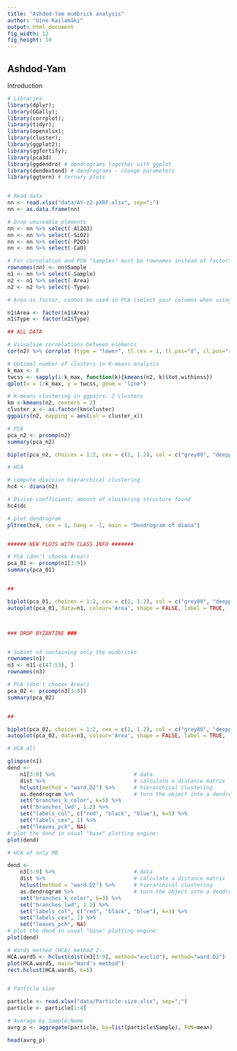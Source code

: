 ```yaml
---
title: "Ashdod-Yam mudbrick analysis"
author: "Uine Kailamäki"
output: html_document
fig_width: 12 
fig_height: 10 
---
```



## Ashdod-Yam

Introduction

```r
# Libraries
library(dplyr); 
library(GGally); 
library(corrplot); 
library(tidyr); 
library(openxlsx); 
library(cluster); 
library(ggplot2); 
library(ggfortify); 
library(pca3d)
library(ggdendro) # dendrograms together with ggplot
library(dendextend) # dendrograms - change parameters
library(ggtern) # ternary plots


# Read data
nn <- read.xlsx("data/AY-z2-pXRF.xlsx", sep=";")
nn <- as.data.frame(nn)

# Drop unuseable elements
nn <- nn %>% select(-Al2O3)
nn <- nn %>% select(-SiO2)
nn <- nn %>% select(-P2O5)
nn <- nn %>% select(-CaO)

# For correlation and PCA "Samples" must be rownames instead of factors
rownames(nn) <- nn$Sample
n1 <- nn %>% select(-Sample)
n2 <- n1 %>% select(-Area)
n2 <- n2 %>% select(-Type)

# Area as factor, cannot be used in PCA (select your columns when using n1)

n1$Area <- factor(n1$Area)
n1$Type <- factor(n1$Type)

## ALL DATA

# Visualize correlations between elements
cor(n2) %>% corrplot (type = "lower", tl.cex = 1, tl.pos="d", cl.pos="r")

# Optimal number of clusters in K-means analysis
k_max <- 8
twcss <- sapply(1:k_max, function(k){kmeans(n2, k)$tot.withinss})
qplot(x = 1:k_max, y = twcss, geom = 'line')

# K-means clustering in ggpairs: 2 clusters
km <-kmeans(n2, centers = 2)
cluster_x <- as.factor(km$cluster)
ggpairs(n2, mapping = aes(col = cluster_x))

# PCA
pca_n2 <- prcomp(n2)
summary(pca_n2)

biplot(pca_n2, choices = 1:2, cex = c(1, 1.2), col = c("grey80", "deeppink2"))

# HCA

# compute divisive hierarchical clustering
hc4 <- diana(n2)

# Divise coefficient; amount of clustering structure found
hc4$dc

# plot dendrogram
pltree(hc4, cex = 1, hang = -1, main = "Dendrogram of diana")


###### NEW PLOTS WITH CLASS INFO #######

# PCA (don't choose Area!)
pca_01 <- prcomp(n1[3:9])
summary(pca_01)


##

biplot(pca_01, choices = 1:2, cex = c(1, 1.2), col = c("grey80", "deeppink2"), main = "PCA all Ashdod-Yam samples")
autoplot(pca_01, data=n1, colour='Area', shape = FALSE, label = TRUE,  main = "PCA all Ashdod-Yam samples")



### DROP BYZANTINE ###


# Subset n3 containing only the mudbricks
rownames(n1)
n3 <- n1[-c(47:53), ]
rownames(n3)

# PCA (don't choose Area!)
pca_02 <- prcomp(n3[3:9])
summary(pca_02)


##

biplot(pca_02, choices = 1:2, cex = c(1, 1.2), col = c("grey80", "deeppink2"), main = "PCA Ashdod-Yam MB samples")
autoplot(pca_02, data=n3, colour='Area', shape = FALSE, label = TRUE,  main = "PCA Ashdod-Yam MB samples")

# HCA all

glimpse(n1)
dend <- 
    n1[3:9] %>%                         # data
    dist %>%                            # calculate a distance matrix
    hclust(method = "ward.D2") %>%      # hierarchical clustering 
    as.dendrogram %>%                   # turn the object into a dendrogram
    set("branches_k_color", k=5) %>% 
    set("branches_lwd", 1.2) %>%
    set("labels_col", c("red", "black", "blue"), k=5) %>%    
    set("labels_cex", 1) %>% 
    set("leaves_pch", NA) 
# plot the dend in usual "base" plotting engine:
plot(dend)

# HCA of only MB

dend <- 
    n3[3:9] %>%                         # data
    dist %>%                            # calculate a distance matrix
    hclust(method = "ward.D2") %>%      # hierarchical clustering 
    as.dendrogram %>%                   # turn the object into a dendrogram
    set("branches_k_color", k=3) %>% 
    set("branches_lwd", 1.2) %>%
    set("labels_col", c("red", "black", "blue"), k=3) %>%    
    set("labels_cex", 1) %>% 
    set("leaves_pch", NA) 
# plot the dend in usual "base" plotting engine:
plot(dend)

# Wards method (HCA) method 2: 
HCA.ward5 <- hclust(dist(n3[3:9], method="euclid"), method="ward.D2")
plot(HCA.ward5, main="Ward's method")
rect.hclust(HCA.ward5, k=5)


# Particle size

particle <- read.xlsx("data/Particle-size.xlsx", sep=";")
particle <- particle[1:4]

# Average by Sample;Name
avrg_p <- aggregate(particle, by=list(particle$Sample), FUN=mean)

head(avrg_p)





```


